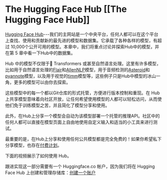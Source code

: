 # The Hugging Face Hub [[The Hugging Face Hub]]

<CourseFloatingBanner
    chapter={4}
    classNames="absolute z-10 right-0 top-0"
/>

[Hugging Face Hub](https://huggingface.co/)---我们的主网站是一个中央平台，任何人都可以在这个平台上查找、使用和贡献新的最先进的模型和数据集。它承载了各种各样的模型，有超过 10,000个公开可用的模型。本章中，我们将重点讨论并探索Hub中的模型，并在第 5 章中看一下Hub中的数据集。

Hub 中的模型不仅限于🤗 Transformers 或甚至自然语言处理。这里有许多模型，比如用于自然语言处理的[Flair](https://github.com/flairNLP/flair)和[AllenNLP](https://github.com/allenai/allennlp)模型，用于音频检测的[Asteroid](https://github.com/asteroid-team/asteroid)和[pyannote](https://github.com/pyannote/pyannote-audio)模型，以及用于视觉的[timm](https://github.com/rwightman/pytorch-image-models)模型等，这些例子只是Hub中模型的冰山一角，更多的模型可以由你去探索。

这些模型中的每一个都以Git仓库的形式托管，方便进行版本控制和重现。在 Hub 上共享模型意味着向社区开放，让任何希望使用模型的人都可以轻松访问，从而使他们免于训练模型之苦，并且简化了模型分享和使用。

此外，在Hub上分享一个模型会自动为该模型部署一个托管的推理API。社区中的任何人都可以直接在模型页面上自由地使用自定义输入和适当的小工具来进行测试。

最重要的是，在Hub上分享和使用任何公共模型都是完全免费的！如果你希望私下分享模型，也存在[付费计划](https://huggingface.co/pricing)。

下面的视频展示了如何使用 Hub。

<Youtube id="XvSGPZFEjDY"/>

跟进实现这一部分需要有一个 Huggingface.co 帐户，因为我们将在 Hugging Face Hub 上创建和管理存储库：[创建一个账户](https://huggingface.co/join)